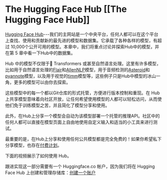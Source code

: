 # The Hugging Face Hub [[The Hugging Face Hub]]

<CourseFloatingBanner
    chapter={4}
    classNames="absolute z-10 right-0 top-0"
/>

[Hugging Face Hub](https://huggingface.co/)---我们的主网站是一个中央平台，任何人都可以在这个平台上查找、使用和贡献新的最先进的模型和数据集。它承载了各种各样的模型，有超过 10,000个公开可用的模型。本章中，我们将重点讨论并探索Hub中的模型，并在第 5 章中看一下Hub中的数据集。

Hub 中的模型不仅限于🤗 Transformers 或甚至自然语言处理。这里有许多模型，比如用于自然语言处理的[Flair](https://github.com/flairNLP/flair)和[AllenNLP](https://github.com/allenai/allennlp)模型，用于音频检测的[Asteroid](https://github.com/asteroid-team/asteroid)和[pyannote](https://github.com/pyannote/pyannote-audio)模型，以及用于视觉的[timm](https://github.com/rwightman/pytorch-image-models)模型等，这些例子只是Hub中模型的冰山一角，更多的模型可以由你去探索。

这些模型中的每一个都以Git仓库的形式托管，方便进行版本控制和重现。在 Hub 上共享模型意味着向社区开放，让任何希望使用模型的人都可以轻松访问，从而使他们免于训练模型之苦，并且简化了模型分享和使用。

此外，在Hub上分享一个模型会自动为该模型部署一个托管的推理API。社区中的任何人都可以直接在模型页面上自由地使用自定义输入和适当的小工具来进行测试。

最重要的是，在Hub上分享和使用任何公共模型都是完全免费的！如果你希望私下分享模型，也存在[付费计划](https://huggingface.co/pricing)。

下面的视频展示了如何使用 Hub。

<Youtube id="XvSGPZFEjDY"/>

跟进实现这一部分需要有一个 Huggingface.co 帐户，因为我们将在 Hugging Face Hub 上创建和管理存储库：[创建一个账户](https://huggingface.co/join)